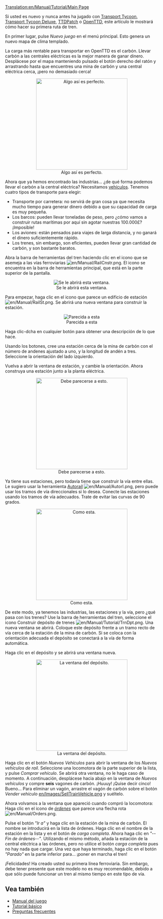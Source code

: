 [[Translation:en/Manual/Tutorial/Main Page]]

{{es/Manual/Tutorial/Tutorial}}
Si usted es nuevo y nunca antes ha jugado con [[es/Archive/OpenTTD/Transport Tycoon Deluxe|Transport Tycoon]], [[es/Archive/OpenTTD/Transport Tycoon Deluxe|Transport Tycoon Deluxe]], [[es/Archive/OpenTTD/TTDPatch|TTDPatch]] o [[es/Manual/Main Page|OpenTTD]], este artículo le mostrará cómo hacer su primera ruta de tren. 

En primer lugar, pulse ''Nuevo juego'' en el menú principal. Esto genera un nuevo mapa de clima templado.

La carga más rentable para transportar en OpenTTD es el carbón. Llevar carbón a las centrales eléctricas es la mejor manera de ganar dinero. Desplácese por el mapa manteniendo pulsado el botón derecho del ratón y arrastrando hasta que encuentres una mina de carbón y una central eléctrica cerca, ¡pero no demasiado cerca!

<center>[[File:en/Manual/Tutorial/Tutorial1.png|thumb|300px|center|Algo así es perfecto.]]</center>

Ahora que ya hemos encontrado las industrias... ¿de qué forma podemos llevar el carbón a la central eléctrica? Necesitamos [[es/Manual/Vehículos|vehículos]]. Tenemos cuatro tipos de transporte para elegir:
* Transporte por carretera: no servirá de gran cosa ya que necesita mucho tiempo para generar dinero debido a que su capacidad de carga es muy pequeña.
* Los barcos: pueden llevar toneladas de peso, pero ¿cómo vamos a construir rutas marítimas por aquí sin agotar nuestras 100.000£? ¡Imposible!
* Los aviones: están pensados para viajes de larga distancia, y no ganará el dinero suficientemente rápido.
* Los trenes, sin embargo, son eficientes, pueden llevar gran cantidad de carbón, y son bastante baratos.

Abra la barra de herramientas del tren haciendo clic en el icono que se asemeja a las vías ferroviarias [[File:en/Manual/RailCnstr.png]]. El icono se encuentra en la barra de herramientas principal, que está en la parte superior de la pantalla.
<center>[[File:es/Manual/Railroad Construction.png|center|Se le abrirá esta ventana.]]</center>

Para empezar, haga clic en el icono que parece un edificio de estación[[File:en/Manual/RailSt.png]]. Se abrirá una nueva ventana para construir la estación.
<center>[[File:es/Manual/Stationgui.png|center|frame|Parecida a esta]]</center>

Haga clic-dcha en cualquier botón para obtener una descripción de lo que hace.

Usando los botones, cree una estación cerca de la mina de carbón con el número de andenes ajustado a uno, y la longitud de andén a tres. Seleccione la orientación del lado izquierdo.

Vuelva a abrir la ventana de estación, y cambie la orientación. Ahora construya una estación junto a la planta eléctrica.
<center>[[File:en/Manual/Tutorial/Tutorial2.png|thumb|300px|center|Debe parecerse a esto.]]</center>

Ya tiene sus estaciones, pero todavía tiene que construir la vía entre ellas. Le sugiero usar la herramienta [[es/Autoraíl|Autoraíl]] [[File:en/Manual/Autorl.png]], pero puede usar los tramos de vía direccionales si lo desea. Conecte las estaciones usando los tramos de vía adecuados. Trate de evitar las curvas de 90 grados.

<center>[[File:en/Manual/Tutorial/Tutorial3.png|thumb|300px|center|Como esta.]]</center>

De este modo, ya tenemos las industrias, las estaciones y la vía, pero ¿qué pasa con los trenes? Use la barra de herramientas del tren, seleccione el icono Construir depósito de trenes [[File:en/Manual/Tutorial/TrnDpt.png]]. Una nueva ventana se abrirá. Coloque este depósito frente a un tramo recto de vía cerca de la estación de la mina de carbón. Si se coloca con la orientación adecuada el depósito se conectará a la vía de forma automática.

Haga clic en el depósito y se abrirá una ventana nueva.

<center>[[File:en/Manual/Tutorial/Tutorial4.png|thumb|300px|center|La ventana del depósito.]]</center>

Haga clic en el botón ''Nuevos Vehículos'' para abrir la ventana de los ''Nuevos vehículos de raíl''. Seleccione una locomotora de la parte superior de la lista, y pulse ''Comprar vehículo''. Se abrirá otra ventana, no le haga caso de momento. A continuación, desplácese hacia abajo en la ventana de ''Nuevos vehículos'' y compre '''seis''' vagones de carbón. ¡Huuuy! ¡Quise decir cinco! Bueno... Para eliminar un vagón, arrastre el vagón de carbón sobre el botón ''Vender vehículo'' [[en/Images/SellTrainVehicle.png]] y suéltelo.

Ahora volvamos a la ventana que apareció cuando compró la locomotora: Haga clic en el icono de ''[[es/Manual/Órdenes|órdenes]]'' que parece una flecha rota [[File:en/Manual/Orders.png]].

Pulse el botón ''"Ir a"'' y haga clic en la estación de la mina de carbón. El nombre se introducirá en la lista de órdenes. Haga clic en el nombre de la estación en la lista y en el botón de ''carga completa''. Ahora haga clic en ''"--Fin de órdenes--"''. Utilizando el mismo método, añada la estación de la central eléctrica a las órdenes, pero no utilice el botón ''carga completa'' pues no hay nada que cargar. Una vez que haya terminado, haga clic en el botón ''"Parado"'' en la parte inferior para... ¡poner en marcha el tren!

¡Felicidades! Ha creado usted su primera línea ferroviaria. Sin embargo, debe tener presente que este modelo no es muy recomendable, debido a que sólo puede funcionar un tren al mismo tiempo en este tipo de vía.

==Vea también==
*[[es/Manual/Main Page|Manual del juego]]
*[[es/Manual/Tutorial/Tutorial|Tutorial básico]]
*[[es/Archive/Community/Preguntas frecuentes|Preguntas frecuentes]]